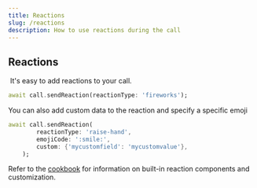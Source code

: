 ```yaml
---
title: Reactions
slug: /reactions
description: How to use reactions during the call
---
```


## Reactions
​
It's easy to add reactions to your call.

```dart
await call.sendReaction(reactionType: 'fireworks');
```

You can also add custom data to the reaction and specify a specific emoji

```dart
await call.sendReaction(
        reactionType: 'raise-hand',
        emojiCode: ':smile:',
        custom: {'mycustomfield': 'mycustomvalue'},
    );
```

Refer to the [cookbook](https://getstream.io/video/docs/flutter/ui-cookbook/reactions/) for information on built-in reaction components and customization.